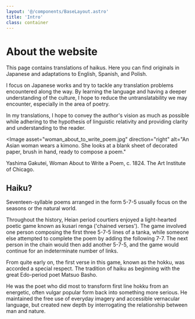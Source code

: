 ```yaml
---
layout: '@/components/BaseLayout.astro'
title: 'Intro'
class: container
---
```


# About the website

This page contains translations of haikus. Here you can find originals in Japanese and adaptations to English, Spanish, and Polish.

I focus on Japanese works and try to tackle any translation problems encountered along the way.
By learning the language and having a deeper understanding of the culture, I hope to reduce the untranslatability we may encounter, especially in the area of poetry.

In my translations, I hope to convey the author's vision as much as possible while adhering to the hypothesis of linguistic relativity and providing clarity and understanding to the reader.

<Image
  asset="woman_about_to_write_poem.jpg"
  direction="right"
  alt="An Asian woman wears a kimono. She looks at a blank sheet of decorated paper, brush in hand, ready to compose a poem."
>
  Yashima Gakutei, Woman About to Write a Poem, c. 1824. The Art Institute of Chicago.
</Image>

## Haiku?

Seventeen-syllable poems arranged in the form 5-7-5 usually focus on the seasons or the natural world. 

Throughout the history, Heian period courtiers enjoyed a light-hearted poetic
game known as kusari renga ('chained verses'). The game involved
one person composing the first three 5-7-5 lines of a tanka, while
someone else attempted to complete the poem by adding the
following 7-7. The next person in the chain would then add another
5-7-5, and the game would continue for an indeterminate number
of links.

From quite early on, the first verse in this game, known
as the hokku, was accorded a special respect.
The tradition of haiku as beginning with the great Edo-period poet
Matsuo Basho.

He was the poet who did most to transform first line hokku from
an energetic, often vulgar popular form back into something more
serious. He maintained the free use of everyday imagery and
accessible vernacular language, but created new depth by
interrogating the relationship between man and nature.
